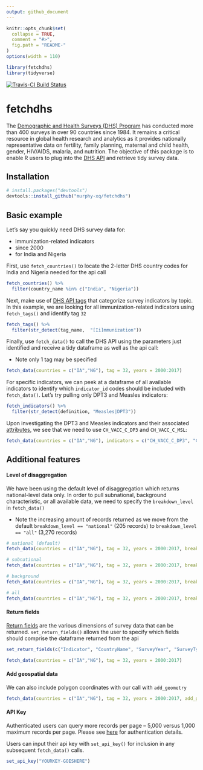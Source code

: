 ```yaml
---
output: github_document
---
```


<!-- README.md is generated from README.Rmd. Please edit that file -->

```r
knitr::opts_chunk$set(
  collapse = TRUE,
  comment = "#>",
  fig.path = "README-"
)
options(width = 110)

library(fetchdhs)
library(tidyverse)
```

[![Travis-CI Build Status](https://travis-ci.org/murphy-xq/fetchdhs.svg?branch=master)](https://travis-ci.org/murphy-xq/fetchdhs)

# fetchdhs

The [Demographic and Health Surveys (DHS) Program](https://www.dhsprogram.com/) has conducted more than 400 surveys in over 90 countries since 1984. It remains a critical resource in global health research and analytics as it provides nationally representative data on fertility, family planning, maternal and child health, gender, HIV/AIDS, malaria, and nutrition. The objective of this package is to enable R users to plug into the [DHS API](https://api.dhsprogram.com/) and retrieve tidy survey data.

## Installation
```r
# install.packages("devtools")
devtools::install_github("murphy-xq/fetchdhs")
```

## Basic example

Let's say you quickly need DHS survey data for:

* immunization-related indicators
* since 2000
* for India and Nigeria

First, use `fetch_countries()` to locate the 2-letter DHS country codes for India and Nigeria needed for the api call

```r
fetch_countries() %>% 
  filter(country_name %in% c("India", "Nigeria"))
```

Next, make use of [DHS API tags](https://api.dhsprogram.com/rest/dhs/tags?f=html) that categorize survey indicators by topic. In this example, we are looking for all immunization-related indicators using `fetch_tags()` and identify tag `32`

```r
fetch_tags() %>% 
  filter(str_detect(tag_name,  "[Ii]mmunization"))
```

Finally, use `fetch_data()` to call the DHS API using the parameters just identified and receive a tidy dataframe as well as the api call:

* Note only 1 tag may be specified

```r
fetch_data(countries = c("IA","NG"), tag = 32, years = 2000:2017)
```

For specific indicators, we can peek at a dataframe of all available indicators to identify which `indicator_id` codes should be included with `fetch_data()`. Let's try pulling only DPT3 and Measles indicators:

```r
fetch_indicators() %>% 
  filter(str_detect(definition, "Measles|DPT3"))
```

Upon investigating the DPT3 and Measles indicators and their associated [attributes](https://api.dhsprogram.com/rest/dhs/indicators/fields), we see that we need to use `CH_VACC_C_DP3` and `CH_VACC_C_MSL`:

```r
fetch_data(countries = c("IA","NG"), indicators = c("CH_VACC_C_DP3", "CH_VACC_C_MSL"), years = 2000:2017)
```

## Additional features

#### Level of disaggregation

We have been using the default level of disaggregation which returns national-level data only. In order to pull subnational, background characteristic, or all available data, we need to specify the `breakdown_level` in `fetch_data()`

* Note the increasing amount of records returned as we move from the default `breakdown_level == "national"` (205 records) to `breakdown_level == "all"` (3,270 records)

```r
# national (default)
fetch_data(countries = c("IA","NG"), tag = 32, years = 2000:2017, breakdown_level = "national")

# subnational
fetch_data(countries = c("IA","NG"), tag = 32, years = 2000:2017, breakdown_level = "subnational")

# background
fetch_data(countries = c("IA","NG"), tag = 32, years = 2000:2017, breakdown_level = "background")

# all
fetch_data(countries = c("IA","NG"), tag = 32, years = 2000:2017, breakdown_level = "all")
```

#### Return fields

[Return fields](https://api.dhsprogram.com/rest/dhs/data/fields) are the various dimensions of survey data that can be returned. `set_return_fields()` allows the user to specify which fields should comprise the dataframe returned from the api

```r
set_return_fields(c("Indicator", "CountryName", "SurveyYear", "SurveyType", "Value"))

fetch_data(countries = c("IA","NG"), tag = 32, years = 2000:2017)
```

#### Add geospatial data

We can also include polygon coordinates with our call with `add_geometry`

```r
fetch_data(countries = c("IA","NG"), tag = 32, years = 2000:2017, add_geometry = TRUE)
```


#### API Key

Authenticated users can query more records per page -- 5,000 versus 1,000 maximum records per page. Please see [here](https://api.dhsprogram.com/#/introdevelop.html) for authentication details.

Users can input their api key with `set_api_key()` for inclusion in any subsequent `fetch_data()` calls.

```r
set_api_key("YOURKEY-GOESHERE")
```